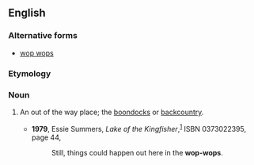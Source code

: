 ==English==

===Alternative forms===
* [[wop wops]]

===Etymology===
{{rfe}}

===Noun===
{{en-noun|-}}

# {{context|New Zealand|Australia}} An out of the way place; the [[boondocks]] or [[backcountry]].  
#*'''1979''', Essie Summers, ''Lake of the Kingfisher'',<sup>[http://books.google.com/books?id=WzvHkdA3q2wC]</sup> ISBN 0373022395, page 44,
#*:Still, things could happen out here in the '''wop-wops'''.